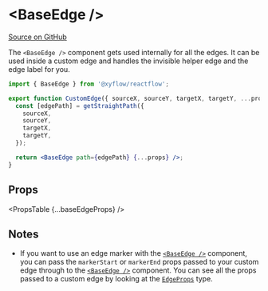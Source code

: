 
# &lt;BaseEdge />

[Source on GitHub](https://github.com/wbkd/react-flow/blob/f919cb152dd5a92ec3b4d7e4568ffe099bc2af39/packages/react/src/components/Edges/BaseEdge.tsx#L7)

The `<BaseEdge />` component gets used internally for all the edges. It can be
used inside a custom edge and handles the invisible helper edge and the edge label
for you.

```jsx
import { BaseEdge } from '@xyflow/reactflow';

export function CustomEdge({ sourceX, sourceY, targetX, targetY, ...props }) {
  const [edgePath] = getStraightPath({
    sourceX,
    sourceY,
    targetX,
    targetY,
  });

  return <BaseEdge path={edgePath} {...props} />;
}
```

## Props

<PropsTable {...baseEdgeProps} />

## Notes

- If you want to use an edge marker with the [`<BaseEdge />`](./BaseEdge) component,
  you can pass the `markerStart` or `markerEnd` props passed to your custom edge
  through to the [`<BaseEdge />`](./BaseEdge) component. You can see all the props
  passed to a custom edge by looking at the [`EdgeProps`](../types/EdgeProps) type.
